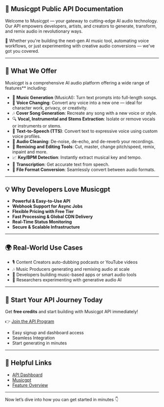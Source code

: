 ## 📖 **Musicgpt Public API Documentation**

Welcome to Musicgpt — your gateway to cutting-edge AI audio technology. Our API empowers developers, artists, and creators to generate, transform, and remix audio in revolutionary ways.

🎯 Whether you're building the next-gen AI music tool, automating voice workflows, or just experimenting with creative audio conversions — we've got you covered.

---

## 🚀 What We Offer

Musicgpt is a comprehensive AI audio platform offering a wide range of features** including:
- 🎼 **Music Generation** (MusicAI): Turn text prompts into full-length songs.
- 🎤 **Voice Changing**: Convert any voice into a new one — ideal for character work, privacy, or creativity.
- 🎶 **Cover Song Generation**: Recreate any song with a new voice or style.
- 🔍 **Vocal, Instrumental and Stems Extraction**: Isolate or remove vocals or instruments or stems.
- 📢 **Text-to-Speech (TTS)**: Convert text to expressive voice using custom voice profiles.
- 🧼 **Audio Cleaning**: De-noise, de-echo, and de-reverb your recordings.
- 🔁 **Remixing and Editing Tools**: Cut, master, change pitch/speed, remix, inpaint and more.
- 📈 **Key/BPM Detection**: Instantly extract musical key and tempo.
- 📄 **Transcription**: Get accurate text from speech.
- 🔄 **File Format Conversion**: Seamlessly convert between audio formats.


---

## 💡 Why Developers Love Musicgpt

- **Powerful & Easy-to-Use API**
- **Webhook Support for Async Jobs**
- **Flexible Pricing with Free Tier**
- **Fast Processing & Global CDN Delivery**
- **Real-Time Status Monitoring**
- **Secure & Scalable Infrastructure**

---

## 🌍 Real-World Use Cases

- 🎙️ Content Creators auto-dubbing podcasts or YouTube videos
- 🎶 Music Producers generating and remixing audio at scale
- 🤖 Developers building music-based apps or smart audio tools
- 🧪 Researchers experimenting with generative audio AI

---

## 🎁 Start Your API Journey Today

Get **free credits** and start building with Musicgpt API immediately!

👉 [Join the API Program](https://musicgpt.com/api)

- Easy signup and dashboard access
- Seamless Integration
- Start generating in minutes

---

## 🔗 Helpful Links

- [API Dashboard](https://musicgpt.com/api)
- [Musicgpt](https://musicgpt.com)
- [Feature Overview](https://musicgpt.com/api-documentation/endpoint/MusicAI)

---

Now let’s dive into how you can get started in minutes 👇

